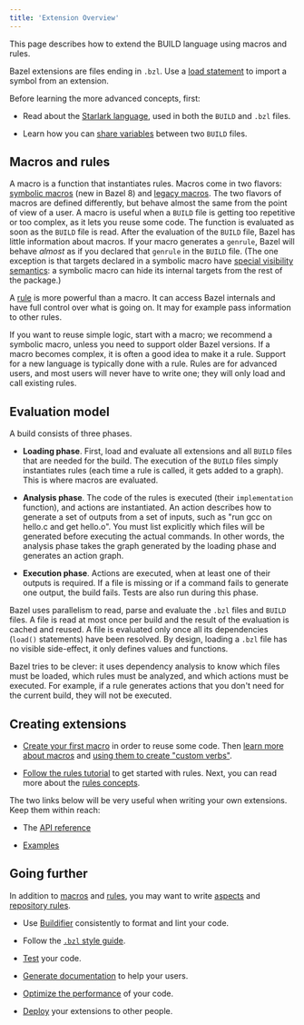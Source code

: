 ```yaml
---
title: 'Extension Overview'
---
```





This page describes how to extend the BUILD language using macros
and rules.

Bazel extensions are files ending in `.bzl`. Use a
[load statement](/concepts/build-files#load) to import a symbol from an extension.

Before learning the more advanced concepts, first:

* Read about the [Starlark language](/rules/language), used in both the
  `BUILD` and `.bzl` files.

* Learn how you can [share variables](/build/share-variables)
  between two `BUILD` files.

## Macros and rules

A macro is a function that instantiates rules. Macros come in two flavors:
[symbolic macros](/extending/macros) (new in Bazel 8) and [legacy
macros](/extending/legacy-macros). The two flavors of macros are defined
differently, but behave almost the same from the point of view of a user. A
macro is useful when a `BUILD` file is getting too repetitive or too complex, as
it lets you reuse some code. The function is evaluated as soon as the `BUILD`
file is read. After the evaluation of the `BUILD` file, Bazel has little
information about macros. If your macro generates a `genrule`, Bazel will
behave *almost* as if you declared that `genrule` in the `BUILD` file. (The one
exception is that targets declared in a symbolic macro have [special visibility
semantics](/extending/macros#visibility): a symbolic macro can hide its internal
targets from the rest of the package.)

A [rule](/extending/rules) is more powerful than a macro. It can access Bazel
internals and have full control over what is going on. It may for example pass
information to other rules.

If you want to reuse simple logic, start with a macro; we recommend a symbolic
macro, unless you need to support older Bazel versions. If a macro becomes
complex, it is often a good idea to make it a rule. Support for a new language
is typically done with a rule. Rules are for advanced users, and most users will
never have to write one; they will only load and call existing rules.

## Evaluation model

A build consists of three phases.

* **Loading phase**. First, load and evaluate all extensions and all `BUILD`
  files that are needed for the build. The execution of the `BUILD` files simply
  instantiates rules (each time a rule is called, it gets added to a graph).
  This is where macros are evaluated.

* **Analysis phase**. The code of the rules is executed (their `implementation`
  function), and actions are instantiated. An action describes how to generate
  a set of outputs from a set of inputs, such as "run gcc on hello.c and get
  hello.o". You must list explicitly which files will be generated before
  executing the actual commands. In other words, the analysis phase takes
  the graph generated by the loading phase and generates an action graph.

* **Execution phase**. Actions are executed, when at least one of their outputs is
  required. If a file is missing or if a command fails to generate one output,
  the build fails. Tests are also run during this phase.

Bazel uses parallelism to read, parse and evaluate the `.bzl` files and `BUILD`
files. A file is read at most once per build and the result of the evaluation is
cached and reused. A file is evaluated only once all its dependencies (`load()`
statements) have been resolved. By design, loading a `.bzl` file has no visible
side-effect, it only defines values and functions.

Bazel tries to be clever: it uses dependency analysis to know which files must
be loaded, which rules must be analyzed, and which actions must be executed. For
example, if a rule generates actions that you don't need for the current build,
they will not be executed.

## Creating extensions

* [Create your first macro](/rules/macro-tutorial) in order to reuse some code.
  Then [learn more about macros](/extending/macros) and [using them to create
  "custom verbs"](/rules/verbs-tutorial).

* [Follow the rules tutorial](/rules/rules-tutorial) to get started with rules.
  Next, you can read more about the [rules concepts](/extending/rules).

The two links below will be very useful when writing your own extensions. Keep
them within reach:

* The [API reference](/rules/lib)

* [Examples](https://github.com/bazelbuild/examples/tree/master/rules)

## Going further

In addition to [macros](/extending/macros) and [rules](/extending/rules), you
may want to write [aspects](/extending/aspects) and [repository
rules](/external/repo).

* Use [Buildifier](https://github.com/bazelbuild/buildtools)
  consistently to format and lint your code.

* Follow the [`.bzl` style guide](/rules/bzl-style).

* [Test](/rules/testing) your code.

* [Generate documentation](https://skydoc.bazel.build/) to help your users.

* [Optimize the performance](/rules/performance) of your code.

* [Deploy](/rules/deploying) your extensions to other people.
